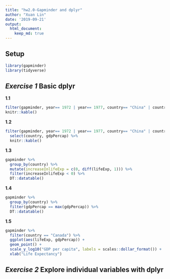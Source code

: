 ```yaml
---
title: "hw2.0-Gapminder and dplyr"
author: "Xuan Lin"
date: '2019-09-21'
output: 
  html_document:
    keep_md: true
---
```


## Setup
```r
library(gapminder)
library(tidyverse)
```

## _Exercise 1_ Basic dplyr
__1.1__
```r
filter(gapminder, year== 1972 | year== 1977, country== "China" | country=="Canada" | country=="Japan") %>% 
knitr::kable()
```

__1.2__
```r
filter(gapminder, year== 1972 | year== 1977, country== "China" | country=="Canada" | country=="Japan") %>% 
  select(country, gdpPercap) %>% 
  knitr::kable()
```

__1.3__
```r
gapminder %>% 
  group_by(country) %>% 
  mutate(increaseInlifeExp = c(0, diff(lifeExp, 1))) %>% 
  filter(increaseInlifeExp < 0) %>% 
  DT::datatable()
```


__1.4__
```r
gapminder %>% 
  group_by(country) %>% 
  filter(gdpPercap == max(gdpPercap)) %>% 
  DT::datatable()
```

__1.5__


```r
gapminder %>%
  filter(country == "Canada") %>% 
  ggplot(aes(lifeExp, gdpPercap)) +
  geom_point() +
  scale_y_log10("GDP per capita", labels = scales::dollar_format()) +
  xlab("Life Expectancy")
```

## _Exercise 2_ Explore individual variables with dplyr






